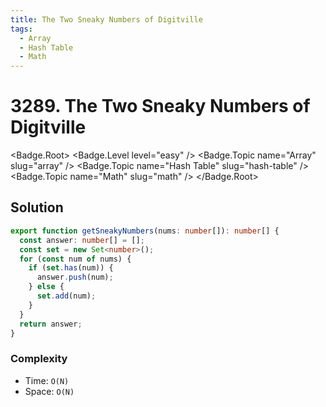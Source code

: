 ```yaml
---
title: The Two Sneaky Numbers of Digitville
tags:
  - Array
  - Hash Table
  - Math
---
```


# 3289. The Two Sneaky Numbers of Digitville

<Badge.Root>
  <Badge.Level level="easy" />
  <Badge.Topic name="Array" slug="array" />
  <Badge.Topic name="Hash Table" slug="hash-table" />
  <Badge.Topic name="Math" slug="math" />
</Badge.Root>

## Solution

```typescript filename="solution.ts" copy
export function getSneakyNumbers(nums: number[]): number[] {
  const answer: number[] = [];
  const set = new Set<number>();
  for (const num of nums) {
    if (set.has(num)) {
      answer.push(num);
    } else {
      set.add(num);
    }
  }
  return answer;
}
```

### Complexity

- Time: `O(N)`
- Space: `O(N)`

<ProblemLink
  codingSite="leetcode"
  href="https://leetcode.com/problems/the-two-sneaky-numbers-of-digitville"
  title="The Two Sneaky Numbers of Digitville"
/>
